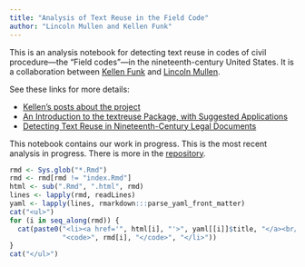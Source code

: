 ```yaml
---
title: "Analysis of Text Reuse in the Field Code"
author: "Lincoln Mullen and Kellen Funk"
---
```


This is an analysis notebook for detecting text reuse in codes of civil procedure---the "Field codes"---in the nineteenth-century United States. It is a collaboration between [Kellen Funk](http://kellenfunk.org/) and [Lincoln Mullen](http://lincolnmullen.com).

See these links for more details:

- [Kellen's posts about the project](http://kellenfunk.org/field-code/)
- [An Introduction to the textreuse Package, with Suggested Applications](http://lincolnmullen.com/blog/an-introduction-to-the-textreuse-package/)
- [Detecting Text Reuse in Nineteenth-Century Legal Documents](http://lincolnmullen.com/blog/detecting-text-reuse-in-legal-documents/)

This notebook contains our work in progress. This is the most recent analysis in progress. There is more in the [repository](https://github.com/lmullen/civil-procedure-codes).

```r
rmd <- Sys.glob("*.Rmd")
rmd <- rmd[rmd != "index.Rmd"]
html <- sub(".Rmd", ".html", rmd)
lines <- lapply(rmd, readLines)
yaml <- lapply(lines, rmarkdown:::parse_yaml_front_matter)
cat("<ul>")
for (i in seq_along(rmd)) {
  cat(paste0("<li><a href='", html[i], "'>", yaml[[i]]$title, "</a><br/>",
             "<code>", rmd[i], "</code>", "</li>"))
}
cat("</ul>")
```

